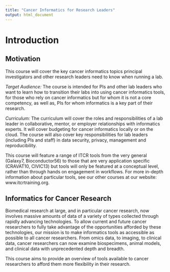 ```yaml
---
title: "Cancer Informatics for Research Leaders"
output: html_document
---
```


# Introduction 

## Motivation
This course will cover the key cancer informatics topics principal investigators and other research leaders need to know when running a lab. 

_Target Audience:_ 
The course is intended for PIs and other lab leaders who want to learn how to transition their labs into using cancer informatics tools, for those who rely on cancer informatics but for whom it is not a core competency, as well as, PIs for whom informatics is a key part of their research. 

_Curriculum:_
The curriculum will cover the roles and responsibilities of a lab leader in collaborative, mentor, or employer relationships with informatics experts. It will cover budgeting for cancer informatics locally or on the cloud. The course will also cover key responsibilities for lab leaders (including PIs and staff) in data security, privacy, management and reproducibility.  

This course will feature a range of ITCR tools from the very general (Galaxy7, Bioconductor56) to those that are very application specific (CRAVAT10, CIVIC13) but tools will only be featured at a conceptual level, rather than through hands on engagement in workflows. For more in-depth information about particular tools, see our other courses at our website: www.itcrtraining.org. 

## Informatics for Cancer Research

Biomedical research at large, and in particular cancer research, now involves massive amounts of data  of a variety of types collected through rapidly advancing technologies. To allow current and future cancer researchers to fully take advantage of the opportunities afforded by these technologies, our mission is to make informatics tools as accessible as possible to all cancer researchers.  From omics data, to imaging, to clinical data, cancer researchers can now examine biospecimens, animal models, and clinical data with unprecedented depth and breadth.

This course aims to provide an overview of tools available to cancer researchers to afford them more flexibility in their research. 





